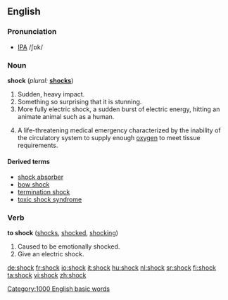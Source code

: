 ==English==
===Pronunciation===
*[[IPA]] /ʃɒk/

===Noun===
'''shock''' (''plural:'' '''[[shocks]]''')

# Sudden, heavy impact.
# Something so surprising that it is stunning.
# More fully electric shock, a sudden burst of electric energy, hitting an animate animal such as a human.
# {{pathology}} A life-threatening medical emergency characterized by the inability of the circulatory system to supply enough [[oxygen]] to meet tissue requirements.

====Derived terms====
*[[shock absorber]]
*[[bow shock]]
*[[termination shock]]
* [[toxic shock syndrome]]

===Verb===
'''to shock''' ([[shocks]], [[shocked]], [[shocking]])

# Caused to be emotionally shocked.
# Give an electric shock.

[[Category:1000 English basic words]]

[[de:shock]]
[[fr:shock]]
[[io:shock]]
[[it:shock]]
[[hu:shock]]
[[nl:shock]]
[[sr:shock]]
[[fi:shock]]
[[ta:shock]]
[[vi:shock]]
[[zh:shock]]